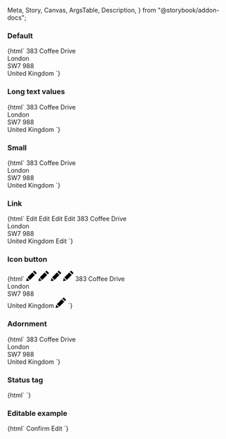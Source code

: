   Meta,
  Story,
  Canvas,
  ArgsTable,
  Description,
} from "@storybook/addon-docs";

<Meta title="Web Components/Data entity" component="ic-data-entity" />

<Description markdown={readme} />

### Default

<Canvas>
  <Story name="Default">
    {html`<ic-data-entity heading="Personal details">
      <ic-data-row label="Name" value="Michael Johnson"></ic-data-row>
      <ic-data-row label="Date of birth" value="16 October 1995"></ic-data-row>
      <ic-data-row label="Telephone" value="07449 7654873"></ic-data-row>
      <ic-data-row label="Email" value="mjohnson@coffee.gov"></ic-data-row>
      <ic-data-row label="Address">
        <ic-typography variant="body" slot="value">
          383 Coffee Drive
          <br />
          London
          <br />
          SW7 988
          <br />
          United Kingdom
        </ic-typography>
      </ic-data-row>
    </ic-data-entity>`}
  </Story>
</Canvas>

### Long text values

<Canvas>
  <Story name="Long text values">
    {html`<ic-data-entity
      heading="Lorem ipsum dolor sit amet, consectetur adipiscing elit, sed do eiusmod tempor incididunt ut labore et dolore magna aliqua"
    >
      <ic-data-row
        label="Lorem ipsum dolor sit amet, consectetur adipiscing elit"
        value="Michael Johnson"
      ></ic-data-row>
      <ic-data-row label="Date of birth" value="16 October 1995"></ic-data-row>
      <ic-data-row label="Telephone" value="07449 7654873"></ic-data-row>
      <ic-data-row label="Email" value="mjohnson@coffee.gov"></ic-data-row>
      <ic-data-row
        label="Address"
        value="Lorem ipsum dolor sit amet, consectetur adipiscing elit, sed do eiusmod tempor incididunt ut labore et dolore magna aliqua. Ut enim ad minim veniam, quis nostrud exercitation ullamco laboris nisi ut aliquip ex ea commodo consequat"
      ></ic-data-row>
      <ic-data-row label="Second address">
        <ic-typography variant="body" slot="value">
          383 Coffee Drive
          <br />
          London
          <br />
          SW7 988
          <br />
          United Kingdom
        </ic-typography>
      </ic-data-row>
    </ic-data-entity>`}
  </Story>
</Canvas>

### Small

<Canvas>
  <Story name="Small">
    {html`<ic-data-entity heading="Personal details" small>
      <ic-data-row label="Name" value="Michael Johnson"></ic-data-row>
      <ic-data-row label="Date of birth" value="16 October 1995"></ic-data-row>
      <ic-data-row label="Telephone" value="07449 7654873"></ic-data-row>
      <ic-data-row label="Email" value="mjohnson@coffee.gov"></ic-data-row>
      <ic-data-row label="Address">
        <ic-typography variant="body" slot="value">
          383 Coffee Drive
          <br />
          London
          <br />
          SW7 988
          <br />
          United Kingdom
        </ic-typography>
      </ic-data-row>
    </ic-data-entity>`}
  </Story>
</Canvas>

### Link

<Canvas>
  <Story name="Link">
    {html`<ic-data-entity heading="Personal details">
      <ic-data-row label="Name" value="Michael Johnson">
        <ic-link href="#" slot="end-component"> Edit </ic-link>
      </ic-data-row>
      <ic-data-row label="Date of birth" value="16 October 1995">
        <ic-link href="#" slot="end-component"> Edit </ic-link>
      </ic-data-row>
      <ic-data-row label="Telephone" value="07449 7654873">
        <ic-link href="#" slot="end-component"> Edit </ic-link>
      </ic-data-row>
      <ic-data-row label="Email" value="mjohnson@coffee.gov">
        <ic-link href="#" slot="end-component"> Edit </ic-link>
      </ic-data-row>
      <ic-data-row label="Address">
        <ic-typography variant="body" slot="value">
          383 Coffee Drive
          <br />
          London
          <br />
          SW7 988
          <br />
          United Kingdom
        </ic-typography>
        <ic-link href="#" slot="end-component"> Edit </ic-link>
      </ic-data-row>
    </ic-data-entity>`}
  </Story>
</Canvas>

### Icon button

<Canvas>
  <Story name="Icon button">
    {html`<ic-data-entity heading="Personal details">
      <ic-data-row label="Name" value="Michael Johnson">
        <ic-button variant="icon" aria-label="Edit" slot="end-component">
          <svg
            xmlns="http://www.w3.org/2000/svg"
            width="24"
            height="24"
            viewBox="0 0 24 24"
          >
            <path
              d="M7.127 22.562l-7.127 1.438 1.438-7.128 5.689 5.69zm1.414-1.414l11.228-11.225-5.69-5.692-11.227 11.227 5.689 5.69zm9.768-21.148l-2.816 2.817 5.691 5.691 2.816-2.819-5.691-5.689z"
            />
          </svg>
        </ic-button>
      </ic-data-row>
      <ic-data-row label="Date of birth" value="16 October 1995">
        <ic-button variant="icon" aria-label="Edit" slot="end-component">
          <svg
            xmlns="http://www.w3.org/2000/svg"
            width="24"
            height="24"
            viewBox="0 0 24 24"
          >
            <path
              d="M7.127 22.562l-7.127 1.438 1.438-7.128 5.689 5.69zm1.414-1.414l11.228-11.225-5.69-5.692-11.227 11.227 5.689 5.69zm9.768-21.148l-2.816 2.817 5.691 5.691 2.816-2.819-5.691-5.689z"
            />
          </svg>
        </ic-button>
      </ic-data-row>
      <ic-data-row label="Telephone" value="07449 7654873">
        <ic-button variant="icon" aria-label="Edit" slot="end-component">
          <svg
            xmlns="http://www.w3.org/2000/svg"
            width="24"
            height="24"
            viewBox="0 0 24 24"
          >
            <path
              d="M7.127 22.562l-7.127 1.438 1.438-7.128 5.689 5.69zm1.414-1.414l11.228-11.225-5.69-5.692-11.227 11.227 5.689 5.69zm9.768-21.148l-2.816 2.817 5.691 5.691 2.816-2.819-5.691-5.689z"
            />
          </svg>
        </ic-button>
      </ic-data-row>
      <ic-data-row label="Email" value="mjohnson@coffee.gov">
        <ic-button variant="icon" aria-label="Edit" slot="end-component">
          <svg
            xmlns="http://www.w3.org/2000/svg"
            width="24"
            height="24"
            viewBox="0 0 24 24"
          >
            <path
              d="M7.127 22.562l-7.127 1.438 1.438-7.128 5.689 5.69zm1.414-1.414l11.228-11.225-5.69-5.692-11.227 11.227 5.689 5.69zm9.768-21.148l-2.816 2.817 5.691 5.691 2.816-2.819-5.691-5.689z"
            />
          </svg>
        </ic-button>
      </ic-data-row>
      <ic-data-row label="Address">
        <ic-typography variant="body" slot="value">
          383 Coffee Drive
          <br />
          London
          <br />
          SW7 988
          <br />
          United Kingdom
        </ic-typography>
        <ic-button variant="icon" aria-label="Edit" slot="end-component">
          <svg
            xmlns="http://www.w3.org/2000/svg"
            width="24"
            height="24"
            viewBox="0 0 24 24"
          >
            <path
              d="M7.127 22.562l-7.127 1.438 1.438-7.128 5.689 5.69zm1.414-1.414l11.228-11.225-5.69-5.692-11.227 11.227 5.689 5.69zm9.768-21.148l-2.816 2.817 5.691 5.691 2.816-2.819-5.691-5.689z"
            />
          </svg>
        </ic-button>
      </ic-data-row>
    </ic-data-entity>`}
  </Story>
</Canvas>

### Adornment

<Canvas>
  <Story name="Adornment">
    {html`<ic-data-entity heading="Personal details">
      <ic-data-row label="Name" value="Michael Johnson">
        <ic-status-tag
          status="success"
          label="confirmed"
          variant="secondary"
          slot="end-component"
        />
      </ic-data-row>
      <ic-data-row label="Date of birth" value="16 October 1995">
        <ic-status-tag
          status="warning"
          label="in review"
          variant="secondary"
          slot="end-component"
        />
      </ic-data-row>
      <ic-data-row label="Telephone" value="07449 7654873">
        <ic-status-tag
          status="warning"
          label="in review"
          variant="secondary"
          slot="end-component"
        />
      </ic-data-row>
      <ic-data-row label="Email" value="mjohnson@coffee.gov">
        <ic-status-tag
          status="success"
          label="confirmed"
          variant="secondary"
          slot="end-component"
        />
      </ic-data-row>
      <ic-data-row label="Address">
        <ic-typography variant="body" slot="value">
          383 Coffee Drive
          <br />
          London
          <br />
          SW7 988
          <br />
          United Kingdom
        </ic-typography>
        <ic-status-tag
          label="not confirmed"
          variant="secondary"
          slot="end-component"
        />
      </ic-data-row>
    </ic-data-entity>`}
  </Story>
</Canvas>

### Status tag

<Canvas>
  <Story name="Status tag">
    {html` <ic-data-entity heading="Personal details">
      <ic-data-row label="Name"
        ><ic-status-tag
          status="success"
          label="approved"
          variant="secondary"
          slot="value"
      /></ic-data-row>
      <ic-data-row label="Date of birth"
        ><ic-status-tag
          status="success"
          label="approved"
          variant="secondary"
          slot="value"
      /></ic-data-row>
      <ic-data-row label="Telephone"
        ><ic-status-tag
          status="success"
          label="approved"
          variant="secondary"
          slot="value"
      /></ic-data-row>
      <ic-data-row label="Address"
        ><ic-status-tag
          status="success"
          label="approved"
          variant="secondary"
          slot="value"
      /></ic-data-row>
      <ic-data-row label="Email"
        ><ic-status-tag
          status="success"
          label="approved"
          variant="secondary"
          slot="value"
      /></ic-data-row>
    </ic-data-entity>`}
  </Story>
</Canvas>

### Editable example

<Canvas>
  <Story name="Editable example">
    {html`<ic-data-entity heading="Personal details">
        <ic-data-row label="Name">
          <ic-text-field
            slot="value"
            label="Name"
            value="Michael Johnson"
            readonly
            hide-label
            full-width
          />
        </ic-data-row>
        <ic-data-row label="Date of birth">
          <ic-text-field
            slot="value"
            label="Date of birth"
            value="16 October 1995"
            readonly
            hide-label
            full-width
          />
        </ic-data-row>
        <ic-data-row label="Telephone">
          <ic-text-field
            slot="value"
            label="Telephone"
            value="07449 7654873"
            readonly
            hide-label
            full-width
          />
        </ic-data-row>
        <ic-data-row label="Email">
          <ic-text-field
            slot="value"
            label="Email"
            value="mjohnson@coffee.gov"
            readonly
            hide-label
            full-width
          />
        </ic-data-row>
        <ic-data-row label="Address">
          <ic-text-field
            slot="value"
            label="Address"
            value="383 Coffee Drive, London, SW7 988, United Kingdom"
            readonly
            hide-label
            full-width
          />
        </ic-data-row>
      </ic-data-entity>
      <ic-button
        onclick="
        var textFields = document.querySelectorAll('ic-text-field');
        for (var i=0; i < textFields.length; i++) {
          textFields[i].setAttribute('readonly', '');
        }"
        style="margin-right: var(--ic-space-md);margin-top: var(--ic-space-lg);"
      >
        Confirm
      </ic-button>
      <ic-button
        onclick="
        var textFields = document.querySelectorAll('ic-text-field');
        for (var i=0; i < textFields.length; i++) {
          textFields[i].removeAttribute('readonly');
        }"
        variant="secondary"
        style="margin-top: var(--ic-space-lg);"
      >
        Edit
      </ic-button>`}
  </Story>
</Canvas>
